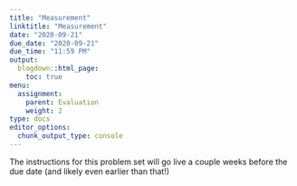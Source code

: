 ```yaml
---
title: "Measurement"
linktitle: "Measurement"
date: "2020-09-21"
due_date: "2020-09-21"
due_time: "11:59 PM"
output:
  blogdown::html_page:
    toc: true
menu:
  assignment:
    parent: Evaluation
    weight: 2
type: docs
editor_options: 
  chunk_output_type: console
---
```


The instructions for this problem set will go live a couple weeks before the due date (and likely even earlier than that!)
